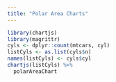 ```yaml
---
title: "Polar Area Charts"
---
```



```r
library(chartjs)
library(magrittr)
cyls <- dplyr::count(mtcars, cyl)
listCyls <- as.list(cyls$n)
names(listCyls) <- cyls$cyl
chartjs(listCyls) %>% 
  polarAreaChart
```
